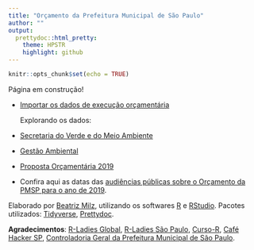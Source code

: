 ```yaml
---
title: "Orçamento da Prefeitura Municipal de São Paulo"
author: ""
output:
  prettydoc::html_pretty:
    theme: HPSTR
    highlight: github
---
```



```r
knitr::opts_chunk$set(echo = TRUE)
```



Página em construção!

- [Importar os dados de execução orçamentária](preparardados.html)

  Explorando os dados: 

+ [Secretaria do Verde e do Meio Ambiente](svma.html)

+ [Gestão Ambiental](gestaoambiental.html)

- [Proposta Orçamentária 2019](proposta2019.html)



+ Confira aqui as datas das [audiências públicas sobre o Orçamento da PMSP para o ano de 2019](http://www.saopaulo.sp.leg.br/blog/destaques-do-orcamento-2019/).



<footer>
Elaborado por <a href="https://github.com/beatrizmilz" target=_blank>Beatriz Milz</a>, utilizando os softwares <a href="https://www.r-project.org/" target=_blank>R</a> e <a href="https://www.rstudio.com/" target=_blank>RStudio</a>.
Pacotes utilizados: 
<a href="https://www.tidyverse.org/" target=_blank>Tidyverse</a>, 
<a href="http://yixuan.cos.name/prettydoc/" target=_blank>Prettydoc</a>.


<strong>Agradecimentos</strong>: 
<a href="https://rladies.org/
" target=_blank>R-Ladies Global</a>, 
<a href="https://www.meetup.com/R-Ladies-Sao-Paulo/
" target=_blank>R-Ladies São Paulo</a>,
<a href="https://www.curso-r.com/" target=_blank>Curso-R</a>, 
<a href="http://cafehacker.prefeitura.sp.gov.br" target=_blank>Café Hacker SP</a>,
<a href="https://www.prefeitura.sp.gov.br/cidade/secretarias/controladoria_geral/participacao_social/" target=_blank>Controladoria Geral da Prefeitura Municipal de São Paulo</a>.

</footer>
